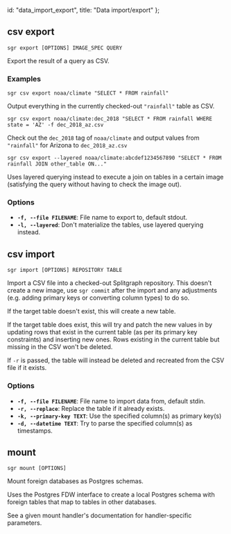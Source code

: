   id: "data_import_export",
  title: "Data import/export"
};

## csv export

`sgr export [OPTIONS] IMAGE_SPEC QUERY`

Export the result of a query as CSV.

### Examples

`sgr csv export noaa/climate "SELECT * FROM rainfall"`

Output everything in the currently checked-out `"rainfall"` table as CSV.

`sgr csv export noaa/climate:dec_2018 "SELECT * FROM rainfall WHERE state = 'AZ' -f dec_2018_az.csv`

Check out the `dec_2018` tag of `noaa/climate` and output values from `"rainfall"` for Arizona to `dec_2018_az.csv`

`sgr csv export --layered noaa/climate:abcdef1234567890 "SELECT * FROM rainfall JOIN other_table ON..."`

Uses layered querying instead to execute a join on tables in a certain image (satisfying the query without
having to check the image out).

### Options

- **`-f, --file FILENAME`**: File name to export to, default stdout.
- **`-l, --layered`**: Don't materialize the tables, use layered querying instead.

## csv import

`sgr import [OPTIONS] REPOSITORY TABLE`

Import a CSV file into a checked-out Splitgraph repository. This doesn't create a new image, use `sgr commit`
after the import and any adjustments (e.g. adding primary keys or converting column types) to do so.

If the target table doesn't exist, this will create a new table.

If the target table does exist, this will try and patch the new values in by updating rows that exist in the
current table (as per its primary key constraints) and inserting new ones. Rows existing in the current table
but missing in the CSV won't be deleted.

If `-r` is passed, the table will instead be deleted and recreated from the CSV file if it exists.

### Options

- **`-f, --file FILENAME`**: File name to import data from, default stdin.
- **`-r, --replace`**: Replace the table if it already exists.
- **`-k, --primary-key TEXT`**: Use the specified column(s) as primary key(s)
- **`-d, --datetime TEXT`**: Try to parse the specified column(s) as timestamps.

## mount

`sgr mount [OPTIONS]`

Mount foreign databases as Postgres schemas.

Uses the Postgres FDW interface to create a local Postgres schema with foreign tables that map
to tables in other databases.

See a given mount handler's documentation for handler-specific parameters.
